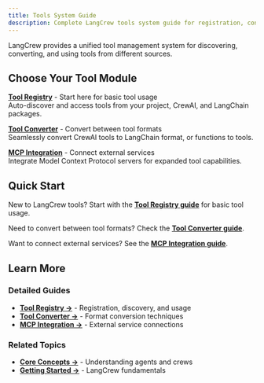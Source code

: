 ```yaml
---
title: Tools System Guide
description: Complete LangCrew tools system guide for registration, conversion, and management
---
```



LangCrew provides a unified tool management system for discovering, converting, and using tools from different sources.

## Choose Your Tool Module

**[Tool Registry](/guides/tools/tool-registry)** - Start here for basic tool usage  
Auto-discover and access tools from your project, CrewAI, and LangChain packages.

**[Tool Converter](/guides/tools/tool-converter)** - Convert between tool formats  
Seamlessly convert CrewAI tools to LangChain format, or functions to tools.

**[MCP Integration](/guides/tools/tool-mcp)** - Connect external services  
Integrate Model Context Protocol servers for expanded tool capabilities.

## Quick Start

New to LangCrew tools? Start with the **[Tool Registry guide](/guides/tools/tool-registry)** for basic tool usage.

Need to convert between tool formats? Check the **[Tool Converter guide](/guides/tools/tool-converter)**.

Want to connect external services? See the **[MCP Integration guide](/guides/tools/tool-mcp)**.


## Learn More

### Detailed Guides

- **[Tool Registry →](/guides/tools/tool-registry)** - Registration, discovery, and usage
- **[Tool Converter →](/guides/tools/tool-converter)** - Format conversion techniques  
- **[MCP Integration →](/guides/tools/tool-mcp)** - External service connections

### Related Topics

- **[Core Concepts →](/concepts/)** - Understanding agents and crews
- **[Getting Started →](/guides/introduction/)** - LangCrew fundamentals


